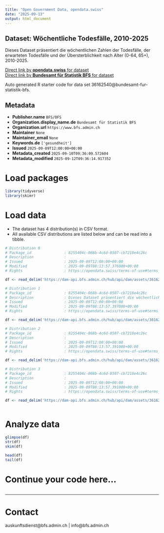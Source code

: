 ```yaml
---
title: "Open Government Data, opendata.swiss"
date: "2025-09-13"
output: html_document
---
```


## Dataset: Wöchentliche Todesfälle, 2010-2025

Dieses Dataset präsentiert die wöchentlichen Zahlen der Todesfälle, der erwarteten Todesfälle und der Übersterblichkeit nach Alter (0-64, 65+), 2010-2025.

[Direct link by **opendata.swiss** for dataset](https://opendata.swiss/de/dataset/wochentliche-todesfalle-2010-2025)<br>
[Direct link by **Bundesamt für Statistik BFS** for dataset](https://www.bfs.admin.ch/asset/de/ts-d-14.03.04.03-wr)

Auto generated R starter code for data set 36162540@bundesamt-fur-statistik-bfs.

## Metadata

- **Publisher.name** `BFS/OFS`
- **Organization.display_name.de** `Bundesamt für Statistik BFS`
- **Organization.url** `https://www.bfs.admin.ch`
- **Maintainer** `None`
- **Maintainer_email** `None`
- **Keywords.de** `['gesundheit']`
- **Issued** `2025-09-09T12:00:00+00:00`
- **Metadata_created** `2025-09-10T09:36:09.572604`
- **Metadata_modified** `2025-09-12T09:36:14.917352`


# Load packages

```r

library(tidyverse)
library(skimr)

```

# Load data

-   The dataset has 4 distribution(s) in CSV format.
-   All available CSV distributions are listed below and can be read into a tibble.

```r

# Distribution 0
# Package_id               : 8255404c-068b-4c6d-8507-cb7218e4c26c
# Description              : 
# Issued                   : 2025-09-09T12:00:00+00:00
# Modified                 : 2025-09-09T08:13:57.376000+00:00
# Rights                   : https://opendata.swiss/terms-of-use#terms_by_ask

df <- read_delim('https://dam-api.bfs.admin.ch/hub/api/dam/assets/36162564/master')

# Distribution 1
# Package_id               : 8255404c-068b-4c6d-8507-cb7218e4c26c
# Description              : Dieses Dataset präsentiert die wöchentlichen Zahlen der Todesfälle, der erwarteten Todesfälle und der Übersterblichkeit nach Alter (0-64, 65+), 2010-2025.
# Issued                   : 2025-09-09T12:00:00+00:00
# Modified                 : 2025-09-09T08:13:57.397000+00:00
# Rights                   : https://opendata.swiss/terms-of-use#terms_by_ask

df <- read_delim('https://dam-api.bfs.admin.ch/hub/api/dam/assets/36162569/master')

# Distribution 2
# Package_id               : 8255404c-068b-4c6d-8507-cb7218e4c26c
# Description              : 
# Issued                   : 2025-09-09T12:00:00+00:00
# Modified                 : 2025-09-09T08:13:57.391000+00:00
# Rights                   : https://opendata.swiss/terms-of-use#terms_by_ask

df <- read_delim('https://dam-api.bfs.admin.ch/hub/api/dam/assets/36162555/master')

# Distribution 3
# Package_id               : 8255404c-068b-4c6d-8507-cb7218e4c26c
# Description              : 
# Issued                   : 2025-09-09T12:00:00+00:00
# Modified                 : 2025-09-09T08:13:57.391000+00:00
# Rights                   : https://opendata.swiss/terms-of-use#terms_by_ask

df <- read_delim('https://dam-api.bfs.admin.ch/hub/api/dam/assets/36162560/master')



```

# Analyze data

```r

glimpse(df)
str(df)
skim(df)

head(df)
tail(df)

```

# Continue your code here...

```r

```

------------------------------------------------------------------------

# Contact

auskunftsdienst@bfs.admin.ch | info@bfs.admin.ch

